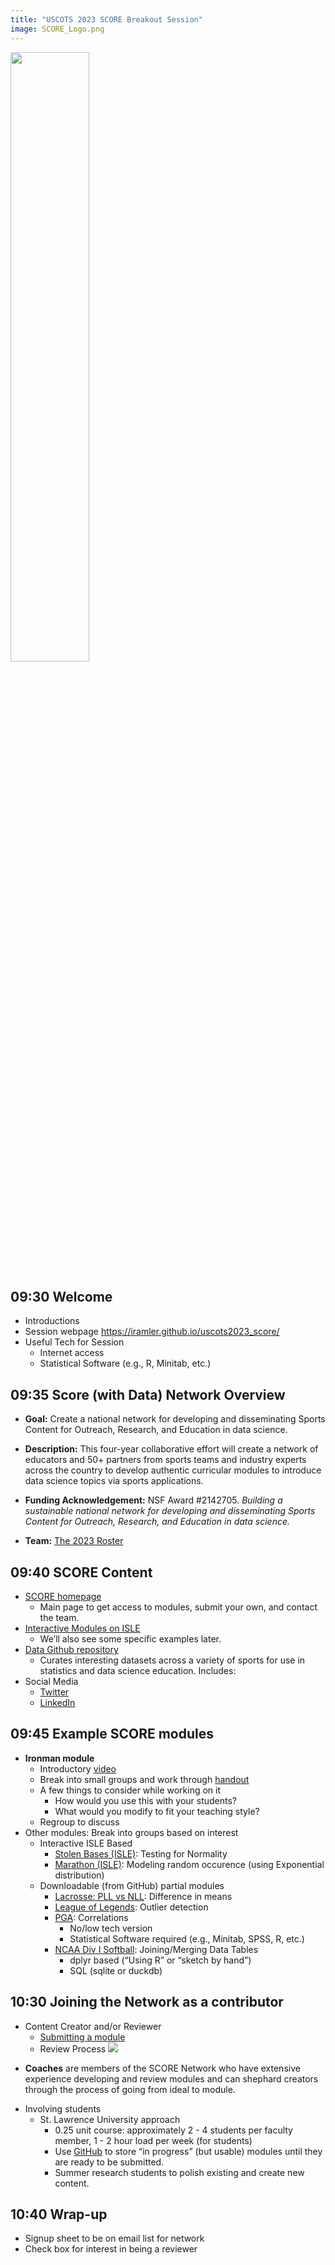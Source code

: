 ```yaml
---
title: "USCOTS 2023 SCORE Breakout Session"
image: SCORE_Logo.png
---
```


![](SCORE_logo.png){fig-alt="SCORE network logo" width=50%}

##	09:30 Welcome

- Introductions
- Session webpage [https://iramler.github.io/uscots2023_score/](https://iramler.github.io/uscots2023_score/)
- Useful Tech for Session
  - Internet access
  - Statistical Software (e.g., R, Minitab, etc.)



##	09:35 Score (with Data) Network Overview

- **Goal:** Create a national network for developing and disseminating Sports Content for Outreach, Research, and Education in data science.

- **Description:** This four-year collaborative effort will create a network of educators and 50+ partners from sports teams and industry experts  across the country to develop authentic curricular modules to introduce data science topics via sports applications.

- **Funding Acknowledgement:** NSF Award #2142705. _Building a sustainable national network for developing and disseminating Sports Content for Outreach, Research, and Education in data science._

-	**Team:** [The 2023 Roster](https://scorenetwork.org/roster.html){target="_blank"}



##	09:40 SCORE Content

-	[SCORE homepage](https://scorenetwork.org/){target="_blank"}
    - Main page to get access to modules, submit your own, and contact the team.

- [Interactive Modules on ISLE](https://isle.stat.cmu.edu/dashboard/lessons){target="_blank"}
    - We'll also see some specific examples later.

- [Data Github repository](https://data.scorenetwork.org/){target="_blank"}
    - Curates interesting datasets across a variety of sports for use in statistics and data science education. Includes: 

- Social Media
    - [Twitter](https://twitter.com/scorenetworkorg){target="_blank"}
    - [LinkedIn](https://www.linkedin.com/company/scorenetworkorg){target="_blank"}



##	09:45 Example SCORE modules

-	**Ironman module**
    -	Introductory [video](http://myslu.stlawu.edu/~msch/SCORE/SarahTrueTriathlonModule.mp4){target="_blank"}
    -	Break into small groups and work through [handout](https://github.com/iramler/slu_score/tree/main/triathlon_womens_ironman){target="_blank"}
    -	A few things to consider while working on it
        - How would you use this with your students?
        - What would you modify to fit your teaching style?
    - Regroup to discuss
	
-	Other modules:  Break into groups based on interest
    -	Interactive ISLE Based
        - [Stolen Bases (ISLE)](https://isle.stat.cmu.edu/SCORE/stolen-bases-module/ ){target="_blank"}: Testing for Normality
        -	[Marathon (ISLE)](https://isle.stat.cmu.edu/SCORE/marathons/){target="_blank"}: Modeling random occurence (using Exponential distribution)
        
    - Downloadable (from GitHub) partial modules
        -	[Lacrosse: PLL vs NLL](https://github.com/iramler/uscots2023_score/tree/master/modules/lacrosse_pll_vs_nll){target="_blank"}: Difference in means
        -	[League of Legends](https://github.com/iramler/uscots2023_score/tree/master/modules/league_of_legends){target="_blank"}: Outlier detection
        -	[PGA](https://github.com/iramler/uscots2023_score/tree/master/modules/pga_drive_putt){target="_blank"}: Correlations
            - No/low tech version
            - Statistical Software required (e.g., Minitab, SPSS, R, etc.)
        - [NCAA Div I Softball](https://github.com/iramler/uscots2023_score/tree/master/modules/softball_div1){target="_blank"}: Joining/Merging Data Tables
            - dplyr based ("Using R" or "sketch by hand")
            - SQL (sqlite or duckdb)

##	10:30 Joining the Network as a contributor

- Content Creator and/or Reviewer
    - [Submitting a module](https://scorenetwork.org/submissions.html){target="_blank"}
    - Review Process
![](FlowChartReviewProcess)

::: {.callout-note appearance="simple"}

- **Coaches** are members of the SCORE Network who have extensive experience developing and review modules and can shephard creators through the process of going from ideal to module.
    
:::


- Involving students
    - St. Lawrence University approach
        - 0.25 unit course: approximately 2 - 4 students per faculty member, 1 - 2 hour load per week (for students)
        - Use [GitHub](https://github.com/iramler/slu_score){target="_blank"} to store "in progress" (but usable) modules until they are ready to be submitted.
        - Summer research students to polish existing and create new content.


##	10:40 Wrap-up

- Signup sheet to be on email list for network
-	Check box for interest in being a reviewer
